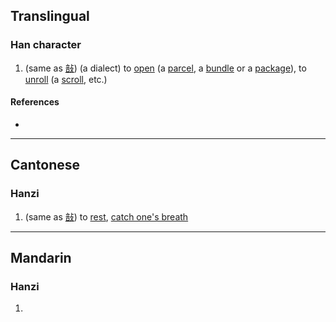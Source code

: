 {{character info/new}}
==Translingual==

===Han character===
{{Han char|rn=66|rad=攴|as=08|sn=12|four=08640|canj=YROK|ids=⿰咅攵}}

# (same as [[㪗]]) (a dialect) to [[open]] (a [[parcel]], a [[bundle]] or a [[package]]), to [[unroll]] (a [[scroll]], etc.)

====References====
* {{Han ref|kx=0473.171|dj=0826.110|hdz=21465.070|uh=6568|ud=25960|bh=D977|bd=55671}}

----

==Cantonese==

===Hanzi===
{{yue-hanzi|jyut=[[tau2]]|y=tau2}}

# (same as [[㪗]]) to [[rest]], [[catch one's breath]]

----

==Mandarin==

===Hanzi===
{{cmn-hanzi|pin=[[tǒu]] ([[tou3]])|wg=t'ou<sup>3</sup>}}

# {{defn|lang=cmn|sort=攴08}}